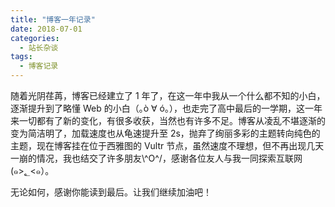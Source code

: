 ```yaml
---
title: "博客一年记录"
date: 2018-07-01
categories:
  - 站长杂谈
tags:
  - 博客记录
---
```


随着光阴荏苒，博客已经建立了 1 年了，在这一年中我从一个什么都不知的小白，逐渐提升到了略懂 Web 的小白（｡ò ∀ ó｡），也走完了高中最后的一学期，这一年来一切都有了新的变化，有很多收获，当然也有许多不足。博客从凌乱不堪逐渐的变为简洁明了，加载速度也从龟速提升至 2s，抛弃了绚丽多彩的主题转向纯色的主题，现在博客挂在位于西雅图的 Vultr 节点，虽然速度不理想，但不再出现几天一崩的情况，我也结交了许多朋友\\^O^/，感谢各位友人与我一同探索互联网(๑>؂<๑）。

无论如何，感谢你能读到最后。让我们继续加油吧！
